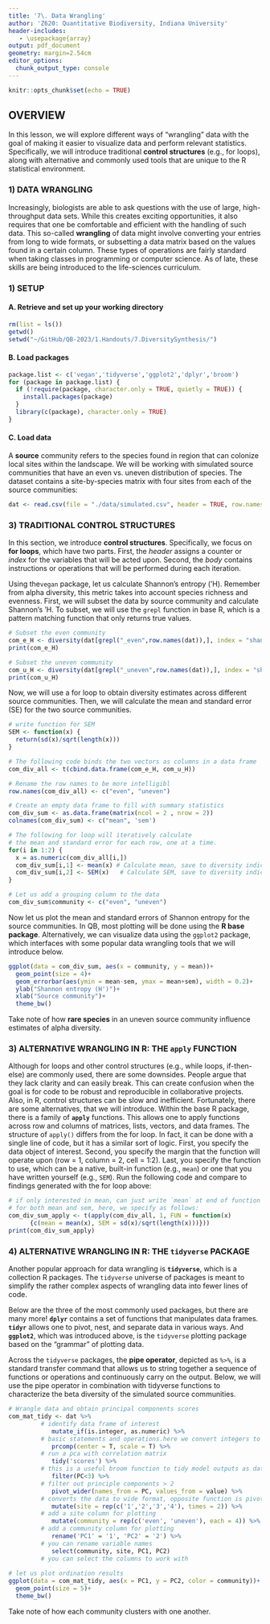 ```yaml
---
title: '7\. Data Wrangling'
author: 'Z620: Quantitative Biodiversity, Indiana University'
header-includes:
   - \usepackage{array}
output: pdf_document
geometry: margin=2.54cm
editor_options: 
  chunk_output_type: console
---
```


```r
knitr::opts_chunk$set(echo = TRUE)
```

## OVERVIEW

In this lesson, we will explore different ways of "wrangling" data with the goal of making it easier to visualize data and perform relevant statistics. 
Specifically, we will introduce traditional **control structures** (e.g., for loops), along with alternative and commonly used tools that are unique to the R statistical environment.

### 1) DATA WRANGLING

Increasingly, biologists are able to ask questions with the use of large, high-throughput data sets. 
While this creates exciting opportunities, it also requires that one be comfortable and efficient with the handling of such data. 
This so-called **wrangling** of data might involve converting your entries from long to wide formats, or subsetting a data matrix based on the values found in a certain column. 
These types of operations are fairly standard when taking classes in programming or computer science. 
As of late, these skills are being introduced to the life-sciences curriculum.

### 1) SETUP
#### A. Retrieve and set up your working directory

```r
rm(list = ls()) 
getwd() 
setwd("~/GitHub/QB-2023/1.Handouts/7.DiversitySynthesis/")
```


#### B. Load packages

```r
package.list <- c('vegan','tidyverse','ggplot2','dplyr','broom')
for (package in package.list) {
  if (!require(package, character.only = TRUE, quietly = TRUE)) {
    install.packages(package)
  }
  library(c(package), character.only = TRUE)
}
```


#### C. Load data

A **source** community refers to the species found in region that can colonize local sites within the landscape. 
We will be working with simulated source communities that have an even vs. uneven distribution of species.
The dataset contains a site-by-species matrix with four sites from each of the source communities:

```r
dat <- read.csv(file = "./data/simulated.csv", header = TRUE, row.names = 1)
```


### 3) TRADITIONAL CONTROL STRUCTURES

In this section, we introduce **control structures**.
Specifically, we focus on **for loops**, which have two parts.
First, the *header* assigns a counter or *index* for the variables that will be acted upon. 
Second, the *body* contains instructions or operations that will be performed during each iteration.

Using the`vegan` package, let us calculate Shannon's entropy ('H). 
Remember from alpha diversity, this metric takes into account species richness and evenness. 
First, we will subset the data by source community and calculate Shannon's 'H. 
To subset, we will use the `grepl` function in base R, which is a pattern matching function that only returns true values.

```r
# Subset the even community
com_e_H <- diversity(dat[grepl("_even",row.names(dat)),], index = "shannon")
print(com_e_H)

# Subset the uneven community
com_u_H <- diversity(dat[grepl("_uneven",row.names(dat)),], index = "shannon")
print(com_u_H)
```

Now, we will use a for loop to obtain diversity estimates across different source communities. 
Then, we will calculate the mean and standard error (SE) for the two source communities.

```r
# write function for SEM
SEM <- function(x) {
  return(sd(x)/sqrt(length(x)))
}

# The following code binds the two vectors as columns in a data frame 
com_div_all <- t(cbind.data.frame(com_e_H, com_u_H))

# Rename the row names to be more intelligibl
row.names(com_div_all) <- c("even", "uneven")

# Create an empty data frame to fill with summary statistics
com_div_sum <- as.data.frame(matrix(ncol = 2 , nrow = 2))
colnames(com_div_sum) <- c("mean", 'sem')

# The following for loop will iteratively calculate
# the mean and standard error for each row, one at a time.
for(i in 1:2) {
  x = as.numeric(com_div_all[i,]) 
  com_div_sum[i,1] <- mean(x) # Calculate mean, save to diversity indices data
  com_div_sum[i,2] <- SEM(x)   # Calculate SEM, save to diversity indices data
}

# Let us add a grouping column to the data
com_div_sum$community <- c("even", "uneven")
```

Now let us plot the mean and standard errors of Shannon entropy for the source communities. 
In QB, most plotting will be done using the **R base package**. 
Alternatively, we can visualize data using the `ggplot2` package, which interfaces with some popular data wrangling tools that we will introduce below. 

```r
ggplot(data = com_div_sum, aes(x = community, y = mean))+
  geom_point(size = 4)+
  geom_errorbar(aes(ymin = mean-sem, ymax = mean+sem), width = 0.2)+
  ylab("Shannon entropy (H')")+
  xlab("Source community")+
  theme_bw()
```

Take note of how **rare species** in an uneven source community influence estimates of alpha diversity. 

### 3) ALTERNATIVE WRANGLING IN R: THE `apply` FUNCTION

Although for loops and other control structures (e.g., while loops, if-then-else) are commonly used, there are some downsides.
People argue that they lack clarity and can easily break.
This can create confusion when the goal is for code to be robust and reproducible in collaborative projects. 
Also, in R, control structures can be slow and inefficient. 
Fortunately, there are some alternatives, that we will introduce. 
Within the base R package, there is a family of **`apply`** functions. 
This allows one to apply functions across row and columns of matrices, lists, vectors, and data frames. 
The structure of `apply()` differs from the for loop. 
In fact, it can be done with a single line of code, but it  has a similar sort of logic. 
First, you specify the data object of interest. 
Second, you specify the margin that the function will operate upon (row = 1, column = 2, cell = 1:2). 
Last, you specify the function to use, which can be a native, built-in function (e.g., `mean`) or one that you have written yourself (e.g., `SEM`).
Run the following code and compare to findings generated with the for loop above:

```r
# if only interested in mean, can just write `mean` at end of function
# for both mean and sem, here, we specify as follows:
com_div_sum_apply <- t(apply(com_div_all, 1, FUN = function(x) 
      {c(mean = mean(x), SEM = sd(x)/sqrt(length(x)))}))
print(com_div_sum_apply)
```

### 4) ALTERNATIVE WRANGLING IN R: THE `tidyverse` PACKAGE

Another popular approach for data wrangling is **`tidyverse`**, which is a collection R packages.
The `tidyverse` universe of packages is meant to simplify the rather complex aspects of wrangling data into fewer lines of code.

Below are the three of the most commonly used packages, but there are many more!
**`dplyr`** contains a set of functions that manipulates data frames.
**`tidyr`** allows one to pivot, nest, and separate data in various ways.
And **`ggplot2`**, which was introduced above, is the `tidyverse` plotting package based on the "grammar" of plotting data.

Across the `tidyverse` packages, the **pipe operator**, depicted as `%>%`, is a standard transfer command that allows us to string together a sequence of functions or operations and continuously carry on the output. 
Below, we will use the pipe operator in combination with tidyverse functions to characterize the beta diversity of the simulated source communities.


```r
# Wrangle data and obtain principal components scores
com_mat_tidy <- dat %>% 
         # identify data frame of interest
            mutate_if(is.integer, as.numeric) %>% 
         # basic statements and operations.here we convert integers to numeric values
            prcomp(center = T, scale = T) %>% 
         # run a pca with correlation matrix
            tidy('scores') %>% 
         # this is a useful broom function to tidy model outputs as data frames
            filter(PC<3) %>% 
         # filter out principle components > 2
            pivot_wider(names_from = PC, values_from = value) %>%
         # converts the data to wide format, opposite function is pivot_longer
            mutate(site = rep(c('1','2','3','4'), times = 2)) %>%
         # add a site column for plotting  
            mutate(community = rep(c('even', 'uneven'), each = 4)) %>%
         # add a community column for plotting
            rename('PC1' = '1', 'PC2' = '2') %>% 
         # you can rename variable names
            select(community, site, PC1, PC2) 
         # you can select the columns to work with 
                
# let us plot ordination results 
ggplot(data = com_mat_tidy, aes(x = PC1, y = PC2, color = community))+
  geom_point(size = 5)+
  theme_bw()
```  

Take note of how each community clusters with one another. 